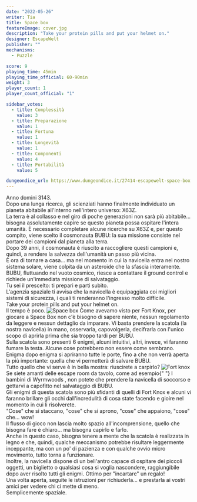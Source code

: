 ```yaml
---
date: "2022-05-26"
writer: Tia
title: Space box
featureImage: cover.jpg
description: "Take your protein pills and put your helmet on."
designer: EscapeWelt
publisher: ""
mechanisms:
  - Puzzle

score: 9
playing_time: 45min
playing_time_official: 60-90min
weight: 3
player_count: 1
player_count_official: "1"

sidebar_votes:
  - title: Complessità
    value: 3
  - title: Preparazione
    value: 1
  - title: Fortuna
    value: 1
  - title: Longevità
    value: 1
  - title: Componenti
    value: 4
  - title: Portabilità
    value: 5

dungeondice_url: https://www.dungeondice.it/27414-escapewelt-space-box.html
---
```


<Setting>
  Anno domini 3143. <br />
  Dopo una lunga ricerca, gli scienziati hanno finalmente individuato un pianeta
  abitabile all'interno nell'intero universo: X63Z. <br />
  La terra è al collasso e nel giro di poche generazioni non sarà più
  abitabile... bisogna assolutamente capire se questo pianeta possa ospitare
  l'intera umanità. È necessario completare alcune ricerche su X63Z e, per
  questo compito, viene scelto il cosmonauta BUBU: la sua missione consiste nel
  portare dei campioni dal pianeta alla terra. <br />
  Dopo 39 anni, il cosmonauta è riuscito a raccogliere questi campioni e, quindi,
  a rendere la salvezza dell'umanità un passo più vicina.
  <br />
  È ora di tornare a casa... ma nel momento in cui la navicella entra nel nostro
  sistema solare, viene colpita da un asteroide che la sfascia interamente. <br />
  BUBU, fluttuando nel vuoto cosmico, riesce a contattare il ground control e
  richiede un'immediata missione di salvataggio. <br />
  Tu sei il prescelto: ti prepari e parti subito. <br />
  L'agenzia spaziale ti avvisa che la navicella è equipaggiata coi migliori
  sistemi di sicurezza, i quali ti renderanno l'ingresso molto difficile.
  <br />
  Take your protein pills and put your helmet on.
  <br />
  Il tempo è poco.
</Setting>

<img src="./game1.jpg?t=1" alt="Space box" />

<Rules>
  Come avevamo visto per <Link to="/reviews/fort-knox">Fort Knox</Link>, per
  giocare a Space Box non c'è bisogno di sapere niente, nessun regolamento da
  leggere e nessun dettaglio da imparare. Vi basta prendere la scatola (la
  nostra navicella) in mano, osservarla, capovolgerla, decifrarla con l'unico
  scopo di aprirla prima che sia troppo tardi per BUBU. <br />
  Sulla scatola sono presenti 6 enigmi, alcuni intuitivi, altri, invece, vi faranno
  fumare la testa. Alcune cose potrebbero non essere come sembrano. Enigma dopo enigma
  si apriranno tutte le porte, fino a che non verrà aperta la più importante: quella
  che vi permetterà di salvare BUBU.
  <br />
  Tutto quello che vi serve è in bella mostra: riuscirete a carpirlo?
</Rules>

<img src="./game2.jpg" alt="Fort knox" />

<Feedback>
  Se siete amanti delle escape room da tavolo, come ad esempio{" "}
  <Link to="/reviews/escape-tales-i-bambini-di-wyrmwoods/">
    I bambini di Wyrmwoods
  </Link>
  , non potete che prendere la navicella di soccorso e gettarvi a capofitto nel salvataggio
  di BUBU.
  <br />
  Gli enigmi di questa scatola sono più sfidanti di quelli di <Link to="/reviews/fort-knox">
    Fort Knox
  </Link> e alcuni vi faranno brillare gli occhi dall'incredulità di cosa state facendo
  e gioire nel momento in cui li risolverete. <br />
  "Cose" che si staccano, "cose" che si aprono, "cose" che appaiono, "cose"
  che... wow! <br />
  Il flusso di gioco non lascia molto spazio all'incomprensione, quello che bisogna
  fare è chiaro... ma bisogna capirlo e farlo.
  <br />
  Anche in questo caso, bisogna tenere a mente che la scatola è realizzata in legno
  e che, quindi, qualche meccanismo potrebbe risultare leggermente inceppante, ma
  con un po' di pazienza e con qualche ovvio micro movimento, tutto torna a funzionare.
  <br />
  Inoltre, la navicella dispone di un bell'antro capace di ospitare dei piccoli oggetti,
  un biglietto o qualsiasi cosa si voglia nascondere, raggiungibile dopo aver risolto
  tutti gli enigmi. Ottimo per "incartare" un regalo!
  <br />
  Una volta aperta, seguite le istruzioni per richiuderla... e prestarla ai vostri
  amici per vedere chi ci mette di meno.
  <br />
  Semplicemente spaziale.
</Feedback>

<Instagram id="CeBK0SBoVlj" />

<RandomLink
  title="Space Box"
  link="https://it.escapewelt.com/shop/space-box-escape-room-in-einer-box/"
  discount="dudexpress10"
/>
